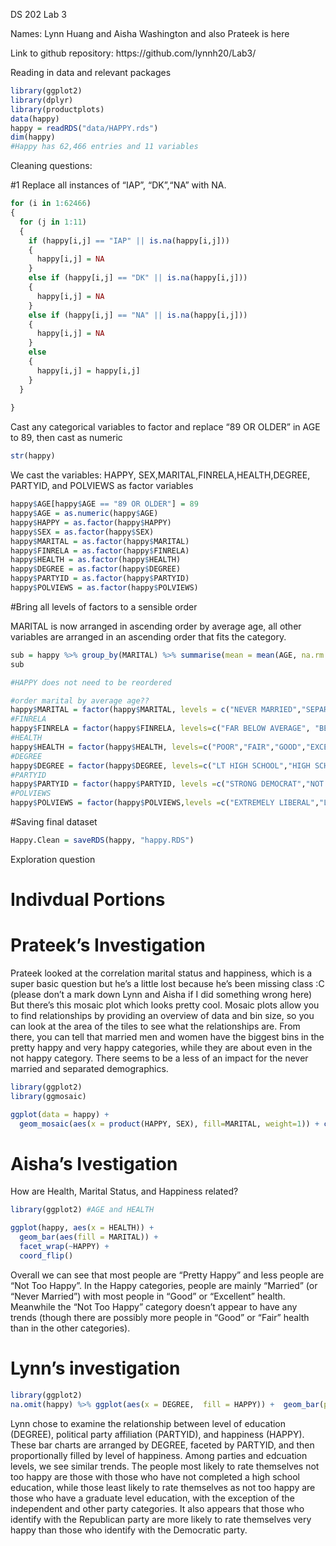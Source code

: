 DS 202 Lab 3

Names: Lynn Huang and Aisha Washington and also Prateek is here

Link to github repository: https://github.com/lynnh20/Lab3/ 

Reading in data and relevant packages
```r
library(ggplot2)
library(dplyr)
library(productplots)
data(happy)
happy = readRDS("data/HAPPY.rds")
dim(happy)
#Happy has 62,466 entries and 11 variables
```

Cleaning questions:

#1 Replace all instances of "IAP", "DK","NA" with NA.
```r
for (i in 1:62466)
{
  for (j in 1:11)
  {
    if (happy[i,j] == "IAP" || is.na(happy[i,j]))
    {
      happy[i,j] = NA
    }
    else if (happy[i,j] == "DK" || is.na(happy[i,j]))
    {
      happy[i,j] = NA
    }
    else if (happy[i,j] == "NA" || is.na(happy[i,j]))
    {
      happy[i,j] = NA
    }
    else
    {
      happy[i,j] = happy[i,j]
    }
  }
  
}
```
Cast any categorical variables to factor and replace "89 OR OLDER" in AGE to 89, then cast as numeric
```r
str(happy)
```
We cast the variables: HAPPY, SEX,MARITAL,FINRELA,HEALTH,DEGREE, PARTYID, and POLVIEWS as factor variables
```r
happy$AGE[happy$AGE == "89 OR OLDER"] = 89 
happy$AGE = as.numeric(happy$AGE)
happy$HAPPY = as.factor(happy$HAPPY)
happy$SEX = as.factor(happy$SEX)
happy$MARITAL = as.factor(happy$MARITAL)
happy$FINRELA = as.factor(happy$FINRELA)
happy$HEALTH = as.factor(happy$HEALTH)
happy$DEGREE = as.factor(happy$DEGREE)
happy$PARTYID = as.factor(happy$PARTYID)
happy$POLVIEWS = as.factor(happy$POLVIEWS)
```

#Bring all levels of factors to a sensible order

MARITAL is now arranged in ascending order by average age, all other variables are arranged in an ascending order that fits the category. 
```r
sub = happy %>% group_by(MARITAL) %>% summarise(mean = mean(AGE, na.rm = TRUE))
sub
```

```r
#HAPPY does not need to be reordered

#order marital by average age??
happy$MARITAL = factor(happy$MARITAL, levels = c("NEVER MARRIED","SEPARATED","MARRIED","DIVORCED","WIDOWED",NA))
#FINRELA
happy$FINRELA = factor(happy$FINRELA, levels=c("FAR BELOW AVERAGE", "BELOW AVERAGE","AVERAGE","ABOVE AVERAGE","FAR ABOVE AVERAGE", NA))
#HEALTH
happy$HEALTH = factor(happy$HEALTH, levels=c("POOR","FAIR","GOOD","EXCELLENT",NA))
#DEGREE
happy$DEGREE = factor(happy$DEGREE, levels=c("LT HIGH SCHOOL","HIGH SCHOOL", "JUNIOR COLLEGE","BACHELOR","GRADUATE",NA))
#PARTYID
happy$PARTYID = factor(happy$PARTYID, levels =c("STRONG DEMOCRAT","NOT STR DEMOCRAT","IND,NEAR DEM","INDEPENDENT","IND,NEAR REP","NOT STR REPUBLICAN","STRONG REPUBLICAN","OTHER PARTY",NA))
#POLVIEWS
happy$POLVIEWS = factor(happy$POLVIEWS,levels =c("EXTREMELY LIBERAL","LIBERAL","SLIGHTLY LIBERAL","MODERATE","SLIGHTLY CONSERVATIVE","CONSERVATIVE","EXTREMELY CONSERVATIVE",NA))
```
#Saving final dataset
```r
Happy.Clean = saveRDS(happy, "happy.RDS")
```

Exploration question

# Indivdual Portions
# Prateek's Investigation
Prateek looked at the correlation marital status and happiness, which is a super basic question but he's a little lost because he's been missing class :C (please don't a mark down Lynn and Aisha if I did something wrong here)
But there's this mosaic plot which looks pretty cool. Mosaic plots allow you to find relationships by providing an overview of data and 
bin size, so you can look at the area of the tiles to see what the relationships are. From there, you can tell that married men and women have the biggest bins in the pretty happy and very happy categories, while they are about even in the not happy category. There seems to be a less of an impact for the never married and separated demographics. 
```r
library(ggplot2)
library(ggmosaic)

ggplot(data = happy) +
  geom_mosaic(aes(x = product(HAPPY, SEX), fill=MARITAL, weight=1)) + coord_flip()
```

# Aisha's Ivestigation  
How are Health, Marital Status, and Happiness related?
```r
library(ggplot2) #AGE and HEALTH

ggplot(happy, aes(x = HEALTH)) +
  geom_bar(aes(fill = MARITAL)) +
  facet_wrap(~HAPPY) +
  coord_flip()
```

Overall we can see that most people are "Pretty Happy" and less people are "Not Too Happy". In the Happy categories, people are mainly "Married" (or "Never Married") with most people in "Good" or "Excellent" health.  Meanwhile the "Not Too Happy" category doesn't appear to have any trends (though there are possibly more people in "Good" or "Fair"  health than in the other categories).

# Lynn's investigation
```r

library(ggplot2)
na.omit(happy) %>% ggplot(aes(x = DEGREE,  fill = HAPPY)) +  geom_bar(position = "fill") + theme(axis.text.x = element_text(angle = 45)) + facet_wrap(~PARTYID) + coord_flip()
```

Lynn chose to examine the relationship between level of education (DEGREE), political party affiliation (PARTYID), and happiness (HAPPY). These bar charts are arranged by DEGREE, faceted by PARTYID, and then proportionally filled by level of happiness. Among parties and edcuation levels, we see similar trends. The people most likely to rate themselves not too happy are those with those who have not completed a high school education, while those least likely to rate themselves as not too happy are those who have a graduate level education, with the exception of the independent and other party categories. It also appears that those who identify with the Republican party are more likely to rate themselves very happy than those who identify with the Democratic party. 
